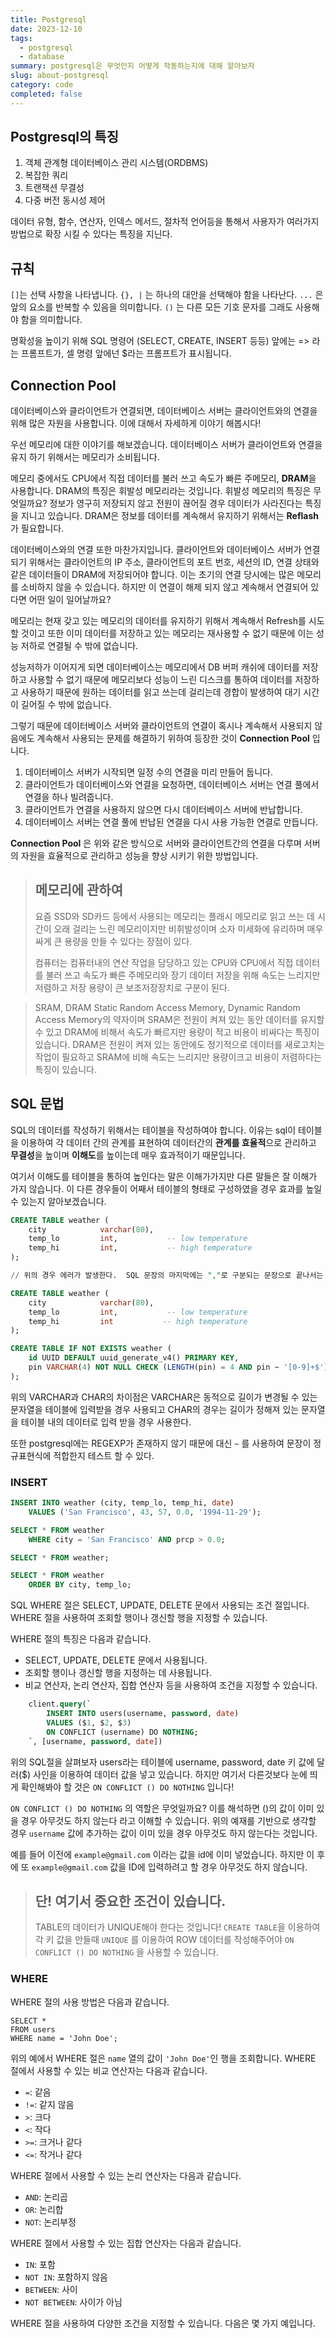 ```yaml
---
title: Postgresql
date: 2023-12-10
tags:
  - postgresql
  - database
summary: postgresql은 무엇인지 어떻게 작동하는지에 대해 알아보자
slug: about-postgresql
category: code
completed: false
---
```


## Postgresql의 특징

1. 객체 관계형 데이터베이스 관리 시스템(ORDBMS)
2. 복잡한 쿼리
3. 트랜잭션 무결성
4. 다중 버전 동시성 제어

데이터 유형, 함수, 연산자, 인덱스 메서드, 절차적 언어등을 통해서 사용자가 여러가지 방법으로 확장 시킬 수 있다는 특징을 지닌다.

## 규칙

`[]`는 선택 사항을 나타냅니다.
`{}, |` 는 하나의 대안을 선택해야 함을 나타난다.
`...` 은 앞의 요소를 반복할 수 있음을 의미합니다.
`()` 는 다른 모든 기호 문자를 그래도 사용해야 함을 의미합니다.

명확성을 높이기 위해 SQL 명령어 (SELECT, CREATE, INSERT 등등) 앞에는 => 라는 프롬프트가, 셀 명령 앞에넌 $라는 프롬프트가 표시됩니다.

## Connection Pool

데이터베이스와 클라이언트가 연결되면, 데이터베이스 서버는 클라이언트와의 연결을 위해 많은 자원을 사용합니다. 이에 대해서 자세하게 이야기 해봅시다!

우선 메모리에 대한 이야기를 해보겠습니다. 데이터베이스 서버가 클라이언트와 연결을 유지 하기 위해서는 메모리가 소비됩니다.

메모리 중에서도 CPU에서 직접 데이터를 불러 쓰고 속도가 빠른 주메모리, **DRAM**을 사용합니다. DRAM의 특징은 휘발성 메모리라는 것입니다. 휘발성 메모리의 특징은 무엇일까요? 정보가 영구히 저장되지 않고 전원이 끊어질 경우 데이터가 사라진다는 특징을 지니고 있습니다. DRAM은 정보를 데이터를 계속해서 유지하기 위해서는 **Reflash**가 필요합니다.

데이터베이스와의 연결 또한 마찬가지입니다. 클라이언트와 데이터베이스 서버가 연결되기 위해서는 클라이언트의 IP 주소, 클라이언트의 포트 번호, 세션의 ID, 연결 상태와 같은 데이터들이 DRAM에 저장되어야 합니다. 이는 초기의 연결 당시에는 많은 메모리를 소비하지 않을 수 있습니다. 하지만 이 연결이 해제 되지 않고 계속해서 연결되어 있다면 어떤 일이 일어날까요?

메모리는 현재 갖고 있는 메모리의 데이터를 유지하기 위해서 계속해서 Refresh를 시도할 것이고 또한 이미 데이터를 저장하고 있는 메모리는 재사용할 수 없기 때문에 이는 성능 저하로 연결될 수 밖에 없습니다.

성능저하가 이어지게 되면 데이터베이스는 메모리에서 DB 버퍼 캐쉬에 데이터를 저장하고 사용할 수 없기 때문에 메모리보다 성능이 느린 디스크를 통하여 데이터를 저장하고 사용하기 때문에 원하는 데이터를 읽고 쓰는데 걸리는데 경합이 발생하여 대기 시간이 길어질 수 밖에 없습니다.

그렇기 때문에 데이터베이스 서버와 클라이언트의 연결이 혹시나 계속해서 사용되지 않음에도 계속해서 사용되는 문제를 해결하기 위하여 등장한 것이 **Connection Pool** 입니다.

1. 데이터베이스 서버가 시작되면 일정 수의 연결을 미리 만들어 둡니다.
2. 클라이언트가 데이터베이스와 연결을 요청하면, 데이터베이스 서버는 연결 풀에서 연결을 하나 빌려줍니다.
3. 클라이언트가 연결을 사용하지 않으면 다시 데이터베이스 서버에 반납합니다.
4. 데이터베이스 서버는 연결 풀에 반납된 연결을 다시 사용 가능한 연결로 만듭니다.

**Connection Pool** 은 위와 같은 방식으로 서버와 클라이언트간의 연결을 다루며 서버의 자원을 효율적으로 관리하고 성능을 향상 시키기 위한 방법입니다.

> ## 메모리에 관하여
>
> 요즘 SSD와 SD카드 등에서 사용되는 메모리는 플래시 메모리로 읽고 쓰는 데 시간이 오래 걸리는 느린 메모리이지만 비휘발성이며 소자 미세화에 유리하며 매우 싸게 큰 용량을 만들 수 있다는 장점이 있다.
>
> 컴퓨터는 컴퓨터내의 연산 작업을 담당하고 있는 CPU와 CPU에서 직접 데이터를 불러 쓰고 속도가 빠른 주메모리와 장기 데이터 저장을 위해 속도는 느리지만 저렴하고 저장 용량이 큰 보조저장장치로 구분이 된다.

> SRAM, DRAM
> Static Random Access Memory, Dynamic Random Access Memory의 약자이며 SRAM은 전원이 켜져 있는 동안 데이터를 유지할 수 있고 DRAM에 비해서 속도가 빠르지만 용량이 적고 비용이 비싸다는 특징이 있습니다. DRAM은 전원이 켜져 있는 동안에도 정기적으로 데이터를 새로고치는 작업이 필요하고 SRAM에 비해 속도는 느리지만 용량이크고 비용이 저렴하다는 특징이 있습니다.

## SQL 문법

SQL의 데이터를 작성하기 위해서는 테이블을 작성하여야 합니다. 이유는 sql이 테이블을 이용하여 각 데이터 간의 관계를 표현하여 데이터간의 **관계를 효율적**으로 관리하고 **무결성**을 높이며 **이해도**를 높이는데 매우 효과적이기 때문입니다.

여기서 이해도를 테이블을 통하여 높인다는 말은 이해가가지만 다른 말들은 잘 이해가 가지 않습니다. 이 다른 경우들이 어째서 테이블의 형태로 구성하였을 경우 효과를 높일 수 있는지 알아보겠습니다.

```sql
CREATE TABLE weather (
    city            varchar(80),
    temp_lo         int,           -- low temperature
    temp_hi         int,           -- high temperature
);

// 위의 경우 에러가 발생한다.  SQL 문장의 마지막에는 ","로 구분되는 문장으로 끝나서는 안된다.

CREATE TABLE weather (
    city            varchar(80),
    temp_lo         int,           -- low temperature
    temp_hi         int           -- high temperature
);
```

```sql
CREATE TABLE IF NOT EXISTS weather (
    id UUID DEFAULT uuid_generate_v4() PRIMARY KEY,
    pin VARCHAR(4) NOT NULL CHECK (LENGTH(pin) = 4 AND pin ~ '[0-9]+$') -- 은행에 로그인시 필요한 PIN 번호
);
```

위의 VARCHAR과 CHAR의 차이점은 VARCHAR은 동적으로 길이가 변경될 수 있는 문자열을 테이블에 입력받을 경우 사용되고 CHAR의 경우는 길이가 정해져 있는 문자열을 테이블 내의 데이터로 입력 받을 경우 사용한다.

또한 postgresql에는 REGEXP가 존재하지 않기 때문에 대신 `~` 를 사용하여 문장이 정규표현식에 적합한지 테스트 할 수 있다.

### INSERT

```sql
INSERT INTO weather (city, temp_lo, temp_hi, date)
	VALUES ('San Francisco', 43, 57, 0.0, '1994-11-29');

SELECT * FROM weather
    WHERE city = 'San Francisco' AND prcp > 0.0;

SELECT * FROM weather;

SELECT * FROM weather
    ORDER BY city, temp_lo;
```

SQL WHERE 절은 SELECT, UPDATE, DELETE 문에서 사용되는 조건 절입니다. WHERE 절을 사용하여 조회할 행이나 갱신할 행을 지정할 수 있습니다.

WHERE 절의 특징은 다음과 같습니다.

- SELECT, UPDATE, DELETE 문에서 사용됩니다.
- 조회할 행이나 갱신할 행을 지정하는 데 사용됩니다.
- 비교 연산자, 논리 연산자, 집합 연산자 등을 사용하여 조건을 지정할 수 있습니다.

```sql
	client.query(`
		INSERT INTO users(username, password, date)
		VALUES ($1, $2, $3)
		ON CONFLICT (username) DO NOTHING;
	`, [username, password, date])
```

위의 SQL절을 살펴보자 users라는 테이블에 username, password, date 키 값에 달러($) 사인을 이용하여 데이터 값을 넣고 있습니다. 하지만 여기서 다른것보다 눈에 띄게 확인해봐야 할 것은 `ON CONFLICT () DO NOTHING` 입니다!

`ON CONFLICT () DO NOTHING` 의 역할은 무엇일까요? 이를 해석하면 ()의 값이 이미 있을 경우 아무것도 하지 않는다 라고 이해할 수 있습니다. 위의 예재를 기반으로 생각할 경우 `username` 값에 추가하는 값이 이미 있을 경우 아무것도 하지 않는다는 것입니다.

예를 들어 이전에 `example@gmail.com` 이라는 값을 id에 이미 넣었습니다. 하지만 이 후에 또 `example@gmail.com` 값을 ID에 입력하려고 할 경우 아무것도 하지 않습니다.

> ## 단! 여기서 중요한 조건이 있습니다.
>
> TABLE의 데이터가 UNIQUE해야 한다는 것입니다! `CREATE TABLE`을 이용하여 각 키 값을 만들때 `UNIQUE` 를 이용하여 ROW 데이터를 작성해주어야 `ON CONFLICT () DO NOTHING` 을 사용할 수 있습니다.

### WHERE

WHERE 절의 사용 방법은 다음과 같습니다.

```
SELECT *
FROM users
WHERE name = 'John Doe';
```

위의 예에서 WHERE 절은 `name` 열의 값이 `'John Doe'`인 행을 조회합니다.
WHERE 절에서 사용할 수 있는 비교 연산자는 다음과 같습니다.

- `=`: 같음
- `!=`: 같지 않음
- `>`: 크다
- `<`: 작다
- `>=`: 크거나 같다
- `<=`: 작거나 같다

WHERE 절에서 사용할 수 있는 논리 연산자는 다음과 같습니다.

- `AND`: 논리곱
- `OR`: 논리합
- `NOT`: 논리부정

WHERE 절에서 사용할 수 있는 집합 연산자는 다음과 같습니다.

- `IN`: 포함
- `NOT IN`: 포함하지 않음
- `BETWEEN`: 사이
- `NOT BETWEEN`: 사이가 아님

WHERE 절을 사용하여 다양한 조건을 지정할 수 있습니다. 다음은 몇 가지 예입니다.
